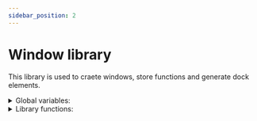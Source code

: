 ```yaml
---
sidebar_position: 2
---
```

# Window library

This library is used to craete windows, store functions and generate dock elements. 

<details>
<summary>Global variables:</summary>

- __demo_body__
    - global `Object` that defines the demo body element
    - is used to set an embedded demo on a page
- __current_workspace__ 
    - global `integer` that defines the current workspace number
    - can be used with id like `#workspace${current_workspace}`
- __z_index_g__
    - global `integer` value to control window visibility
- __win_num_g__
    - global `integer` window id iterator
    - can be used with id like `#window${win_num_g}`
- __apps_list__
    - `array of association lists` with apps for app bar in dock
    - see [appBarGenerate](../libwin/appBarGenerate)
- __scroll_bar__
    - `association list with index _pos_ and array` with scroll widgets in scroll bar in dock
    - see [scrollBarGenerate](../libwin/scrollBarGenerate)
- __keys__
    - `array` of currently pressed keys
    - great combination with `drag&drop`) (see [Keylogger](../libwin/keylogger)

</details>

<details>
<summary>Library functions:</summary>

- [makeWindow](../libwin/makeWindow)
- [appBarGenerate](../libwin/appBarGenerate)
- [scrollBarGenerate](../libwin/scrollBarGenerate)
- [setWorkspace](../libwin/setWorkspace)

</details>